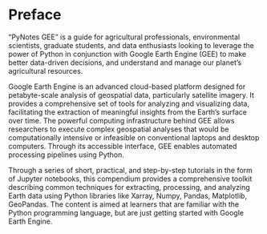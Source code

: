 # Preface {.unnumbered}

"PyNotes GEE" is a guide for agricultural professionals, environmental scientists, graduate students, and data enthusiasts looking to leverage the power of Python in conjunction with Google Earth Engine (GEE) to make better data-driven decisions, and understand and manage our planet's agricultural resources. 

Google Earth Engine is an advanced cloud-based platform designed for petabyte-scale analysis of geospatial data, particularly satellite imagery. It provides a comprehensive set of tools for analyzing and visualizing data, facilitating the extraction of meaningful insights from the Earth's surface over time. The powerful computing infrastructure behind GEE allows researchers to execute complex geospatial analyses that would be computationally intensive or infeasible on conventional laptops and desktop computers. Through its accessible interface, GEE enables automated processing pipelines using Python. 

Through a series of short, practical, and step-by-step tutorials in the form of Jupyter notebooks, this compendium provides a comprehensive toolkit describing common techniques for extracting, processing, and analyzing Earth data using Python libraries like Xarray, Numpy, Pandas, Matplotlib, GeoPandas. The content is aimed at learners that are familiar with the Python programming language, but are just getting started with Google Earth Engine.

